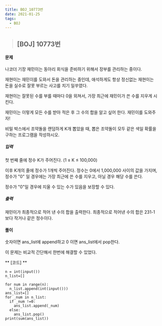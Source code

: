 ```yaml
---
title: BOJ_10773번
date: 2021-01-25
tags:
  - BOJ
---
```



> ## [BOJ] 10773번 

#### 문제
나코더 기장 재민이는 동아리 회식을 준비하기 위해서 장부를 관리하는 중이다.

재현이는 재민이를 도와서 돈을 관리하는 중인데, 애석하게도 항상 정신없는 재현이는 돈을 실수로 잘못 부르는 사고를 치기 일쑤였다.

재현이는 잘못된 수를 부를 때마다 0을 외쳐서, 가장 최근에 재민이가 쓴 수를 지우게 시킨다.

재민이는 이렇게 모든 수를 받아 적은 후 그 수의 합을 알고 싶어 한다. 재민이를 도와주자!

비밀 박스에서 조약돌을 랜덤하게 K개 뽑았을 때, 뽑은 조약돌이 모두 같은 색일 확률을 구하는 프로그램을 작성하시오. 

##### 입력
첫 번째 줄에 정수 K가 주어진다. (1 ≤ K ≤ 100,000)

이후 K개의 줄에 정수가 1개씩 주어진다. 정수는 0에서 1,000,000 사이의 값을 가지며, 정수가 "0" 일 경우에는 가장 최근에 쓴 수를 지우고, 아닐 경우 해당 수를 쓴다.

정수가 "0"일 경우에 지울 수 있는 수가 있음을 보장할 수 있다.
##### 출력
재민이가 최종적으로 적어 낸 수의 합을 출력한다. 최종적으로 적어낸 수의 합은 231-1보다 작거나 같은 정수이다.


#### **풀이**

숫자이면 ans_list에 append하고 0 이면 ans_list에서 pop한다.

이 문제는 비교적 간단해서 한번에 해결할 수 있었다.

** [코드] **

    n = int(input())
    n_list=[]

    for num in range(n):
      n_list.append(int(input()))
    ans_list=[]
    for _num in n_list:
      if _num !=0:
        ans_list.append(_num)
      else:
        ans_list.pop()
    print(sum(ans_list))